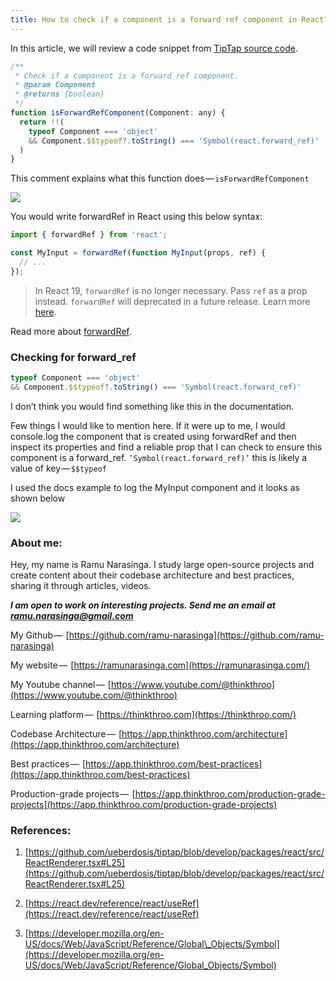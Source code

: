 ```yaml
---
title: How to check if a component is a forward ref component in React?
---
```


In this article, we will review a code snippet from [TipTap source code](https://github.com/ueberdosis/tiptap/blob/develop/packages/react/src/ReactRenderer.tsx#L25).

```js
/**
 * Check if a component is a forward ref component.
 * @param Component
 * @returns {boolean}
 */
function isForwardRefComponent(Component: any) {
  return !!(
    typeof Component === 'object'
    && Component.$$typeof?.toString() === 'Symbol(react.forward_ref)'
  )
}
```

This comment explains what this function does — `isForwardRefComponent` 

![](https://cdn-images-1.medium.com/max/1600/1*v0cIlJZBlwhg38PYrWtFAQ.png)

You would write forwardRef in React using this below syntax:

```js
import { forwardRef } from 'react';

const MyInput = forwardRef(function MyInput(props, ref) {
  // ...
});
```

> In React 19, `forwardRef` is no longer necessary. Pass `ref` as a prop instead. `forwardRef` will deprecated in a future release. Learn more [here](https://react.dev/blog/2024/04/25/react-19#ref-as-a-prop).

Read more about [forwardRef](https://react.dev/reference/react/forwardRef).

### Checking for forward\_ref

```js
typeof Component === 'object'
&& Component.$$typeof?.toString() === 'Symbol(react.forward_ref)'
```

I don’t think you would find something like this in the documentation. 

Few things I would like to mention here. If it were up to me, I would console.log the component that is created using forwardRef and then inspect its properties and find a reliable prop that I can check to ensure this component is a forward\_ref. `’Symbol(react.forward_ref)’` this is likely a value of key — `$$typeof` 

I used the docs example to log the MyInput component and it looks as shown below

![](https://cdn-images-1.medium.com/max/1600/1*3eW7HMgFrCURIsZsbjPy7A.png)

### About me:

Hey, my name is Ramu Narasinga. I study large open-source projects and create content about their codebase architecture and best practices, sharing it through articles, videos.

***I am open to work on interesting projects. Send me an email at ramu.narasinga@gmail.com***

My Github —  [https://github.com/ramu-narasinga](https://github.com/ramu-narasinga)

My website —  [https://ramunarasinga.com](https://ramunarasinga.com/)

My Youtube channel —  [https://www.youtube.com/@thinkthroo](https://www.youtube.com/@thinkthroo)

Learning platform —  [https://thinkthroo.com](https://thinkthroo.com/)

Codebase Architecture —  [https://app.thinkthroo.com/architecture](https://app.thinkthroo.com/architecture)

Best practices —  [https://app.thinkthroo.com/best-practices](https://app.thinkthroo.com/best-practices)

Production-grade projects —  [https://app.thinkthroo.com/production-grade-projects](https://app.thinkthroo.com/production-grade-projects)

### References:

1. [https://github.com/ueberdosis/tiptap/blob/develop/packages/react/src/ReactRenderer.tsx#L25](https://github.com/ueberdosis/tiptap/blob/develop/packages/react/src/ReactRenderer.tsx#L25)
    
2. [https://react.dev/reference/react/useRef](https://react.dev/reference/react/useRef)
    
3. [https://developer.mozilla.org/en-US/docs/Web/JavaScript/Reference/Global\_Objects/Symbol](https://developer.mozilla.org/en-US/docs/Web/JavaScript/Reference/Global_Objects/Symbol)